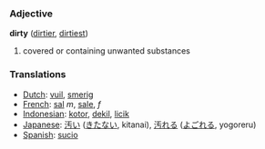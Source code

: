 === Adjective ===
'''dirty''' ([[dirtier]], [[dirtiest]])

#covered or containing unwanted substances

=== Translations ===
*[[Dutch]]: [[vuil]], [[smerig]]
*[[French]]: [[sal]] ''m'', [[sale]], ''f''
*[[Indonesian]]: [[kotor]], [[dekil]], [[licik]]
*[[Japanese]]: [[汚い]] ([[きたない]], kitanai), [[汚れる]] ([[よごれる]], yogoreru)
*[[Spanish]]: [[sucio]]